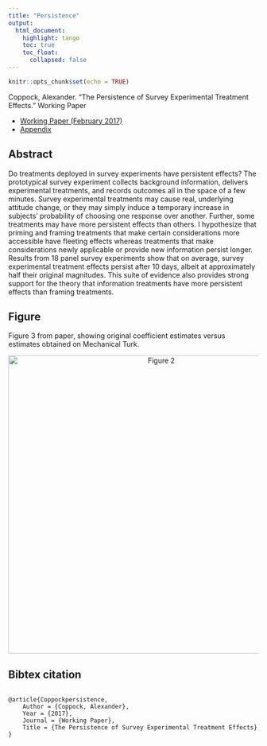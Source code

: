 ```yaml
---
title: "Persistence"
output: 
  html_document:
    highlight: tango
    toc: true
    toc_float:
      collapsed: false
---
```


```r
knitr::opts_chunk$set(echo = TRUE)
```


Coppock, Alexander. “The Persistence of Survey Experimental Treatment Effects.” Working Paper

- [Working Paper (February 2017)](papers/Coppock_persistence.pdf)
- [Appendix](papers/Coppock_persistence_appendix.pdf)


## Abstract

Do treatments deployed in survey experiments have persistent effects? The prototypical survey experiment collects background information, delivers experimental treatments, and records outcomes all in the space of a few minutes. Survey experimental treatments may cause real, underlying attitude change, or they may simply induce a temporary increase in subjects' probability of choosing one response over another. Further, some treatments may have more persistent effects than others. I hypothesize that priming and framing treatments that make certain considerations more accessible have fleeting effects whereas treatments that make considerations newly applicable or provide new information persist longer. Results from 18 panel survey experiments show that on average, survey experimental treatment effects persist after 10 days, albeit at approximately half their original magnitudes. This suite of evidence also provides strong support for the theory that information treatments have more persistent effects than framing treatments.

## Figure

Figure 3 from paper, showing original coefficient estimates versus estimates obtained on Mechanical Turk.

<center><img src="Images/Coppock_persistence_fig.png" alt="Figure 2" width="600"></center>

## Bibtex citation

```

@article{Coppockpersistence,
	Author = {Coppock, Alexander},
	Year = {2017},
	Journal = {Working Paper},
	Title = {The Persistence of Survey Experimental Treatment Effects}
}
```
